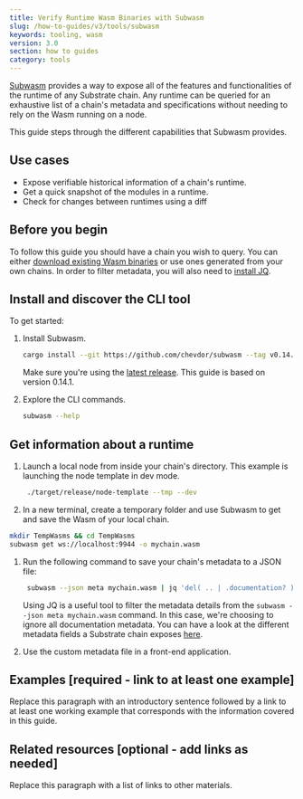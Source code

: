 ```yaml
---
title: Verify Runtime Wasm Binaries with Subwasm
slug: /how-to-guides/v3/tools/subwasm
keywords: tooling, wasm
version: 3.0 
section: how to guides
category: tools
---
```


[Subwasm](https://github.com/chevdor/subwasm) provides a way to expose all of the features and functionalities of the runtime of any Substrate chain. 
Any runtime can be queried for an exhaustive list of a chain's metadata and specifications without needing to rely on the Wasm running on a node.

This guide steps through the different capabilities that Subwasm provides. 

## Use cases

- Expose verifiable historical information of a chain's runtime. 
- Get a quick snapshot of the modules in a runtime.
- Check for changes between runtimes using a diff 

## Before you begin

To follow this guide you should have a chain you wish to query. 
You can either [download existing Wasm binaries]() or use ones generated from your own chains. 
In order to filter metadata, you will also need to [install JQ](https://stedolan.github.io/jq/download/).


## Install and discover the CLI tool

To get started:

1. Install Subwasm.

    ```bash
    cargo install --git https://github.com/chevdor/subwasm --tag v0.14.1 --locked
    ```

    Make sure you're using the [latest release](https://github.com/chevdor/subwasm/releases). 
    This guide is based on version 0.14.1. 

1. Explore the CLI commands.

    ```bash
    subwasm --help
    ```

## Get information about a runtime 

1. Launch a local node from inside your chain's directory. 
   This example is launching the node template in dev mode.
   
   ```bash
    ./target/release/node-template --tmp --dev
   ```

1. In a new terminal, create a temporary folder and use Subwasm to get and save the Wasm of your local chain.

  ```bash
  mkdir TempWasms && cd TempWasms
  subwasm get ws://localhost:9944 -o mychain.wasm
  ```

1. Run the following command to save your chain's metadata to a JSON file:

   ```bash
    subwasm --json meta mychain.wasm | jq 'del( .. | .documentation? )' > mychain-metadata.json
   ```

   Using JQ is a useful tool to filter the metadata details from the `subwasm --json meta mychain.wasm` command.
   In this case, we're choosing to ignore all documentation metadata.
   You can have a look at the different metadata fields a Substrate chain exposes [here](https://polkadot.js.org/docs/substrate).

1. Use the custom metadata file in a front-end application. 

## Examples [required - link to at least one example]

Replace this paragraph with an introductory sentence followed by a link to at least one working example that corresponds with the information covered in this guide.

## Related resources [optional - add links as needed]

Replace this paragraph with a list of links to other materials.
